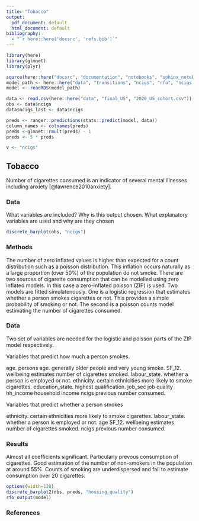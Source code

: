 ```yaml
---
title: "Tobacco"
output:
  pdf_document: default
  html_document: default
bibliography: 
  - "`r here::here('docsrc', 'refs.bib')`"
---
```


```r
library(here)
library(glmnet)
library(plyr)

source(here::here("docsrc", "documentation", "notebooks", "sphinx_notebook_utils.R"))
model_path <- here::here("data", "transitions", "ncigs", "rfo", "ncigs_RFO.rds")
model <- readRDS(model_path)

data <- read.csv(here::here("data", "final_US", "2020_US_cohort.csv"))
obs <- data$ncigs
data$ncigs_last <- data$ncigs

preds <- ranger::predictions(stats::predict(model, data))
column_names <- colnames(preds)
preds <-glmnet::rmult(preds) - 1
preds <- 5 * preds

v <- "ncigs"

```

## Tobacco


Number of cigarettes consumed is an indicator of several mental illnesses including anxiety [@lawrence2010anxiety].

### Data
  
  What variables are included? Why is this output chosen. What explanatory variables are used and why are they chosen

```r
discrete_barplot(obs, "ncigs")
```

### Methods

The number of zero inflated values is higher than expected for a count distribution such as a poisson distribution. This inflation occurs naturally as a large proportion (over 50\%) of the population do not smoke. There are two sources of cigarette consumption that can be modelled using zero inflated models. In this case a zero-inflated poisson (ZIP) is used. Two models are fitted simulatenously. One is a logistic regression that estimates whether a person smokes cigarettes or not. This provides a simple probability of smoking or not. The second is a poisson counts model estimating the number of cigarettes consumed. 

### Data

Two set of variables are needed for the logistic and poisson parts of the ZIP model respectively.

Variables that predict how much a person smokes.

age. persons age. generally older people and very young smoke. 
SF_12. wellbeing estimates number of cigarettes smoked.
labour_state. whether a person is employed or not.
ethnicity. certain ethnicities more likely to smoke cigarettes. 
education_state. highest qualification.
job_sec job quality
hh_income household income
ncigs previous number consumed.

Variables that predict whether a person smokes

ethnicity. certain ethnicities more likely to smoke cigarettes. 
labour_state. whether a person is employed or not.
age
SF_12. wellbeing estimates number of cigarettes smoked.
ncigs previous number consumed.

### Results
  
Almost all coefficients significant. Particularly prevous consumption of cigarettes. Good estimation of the number of non-smokers in the population at around 55\%. Counts of smoking are underdispersed and fail to estimate consumption over 20 cigarettes. 


```r
options(width=120)
discrete_barplot2(obs, preds, "housing_quality") 
rfo_output(model)
```


### References

